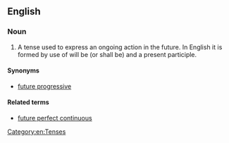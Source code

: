 ==English==

===Noun===
{{examples-right|Next year, I '''will be working''' in a different company.}}
{{en-noun|head=[[future]] [[continuous]]|es}}

# {{lb|en|grammar}} A tense used to express an ongoing action in the future. In English it is formed by use of will be (or shall be) and a present participle.

====Synonyms====
* [[future progressive]]

====Related terms====
* [[future perfect continuous]]

[[Category:en:Tenses]]